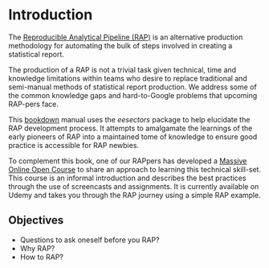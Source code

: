 # Introduction {#intro}

The [Reproducible Analytical Pipeline (RAP)](https://gdsdata.blog.gov.uk/2017/03/27/reproducible-analytical-pipeline/) is an alternative production methodology for automating the bulk of steps involved in creating a statistical report.  

The production of a RAP is not a trivial task given technical, time and knowledge limitations within teams who desire to replace traditional and semi-manual methods of statistical report production. We address some of the common knowledge gaps and hard-to-Google problems that upcoming RAP-pers face.  

This [bookdown](https://bookdown.org/yihui/bookdown/) manual uses the *eesectors* package to help elucidate the RAP development process. It attempts to amalgamate the learnings of the early pioneers of RAP into a maintained tome of knowledge to ensure good practice is accessible for RAP newbies.  

To complement this book, one of our RAPpers has developed a [Massive Online Open Course](https://www.udemy.com/reproducible-analytical-pipelines/) to share an approach to learning this technical skill-set. This course is an informal introduction and describes the best practices through the use of screencasts and assignments. It is currently available on Udemy and takes you through the RAP journey using a simple RAP example.  

## Objectives

* Questions to ask oneself before you RAP?  
* Why RAP?  
* How to RAP?  
